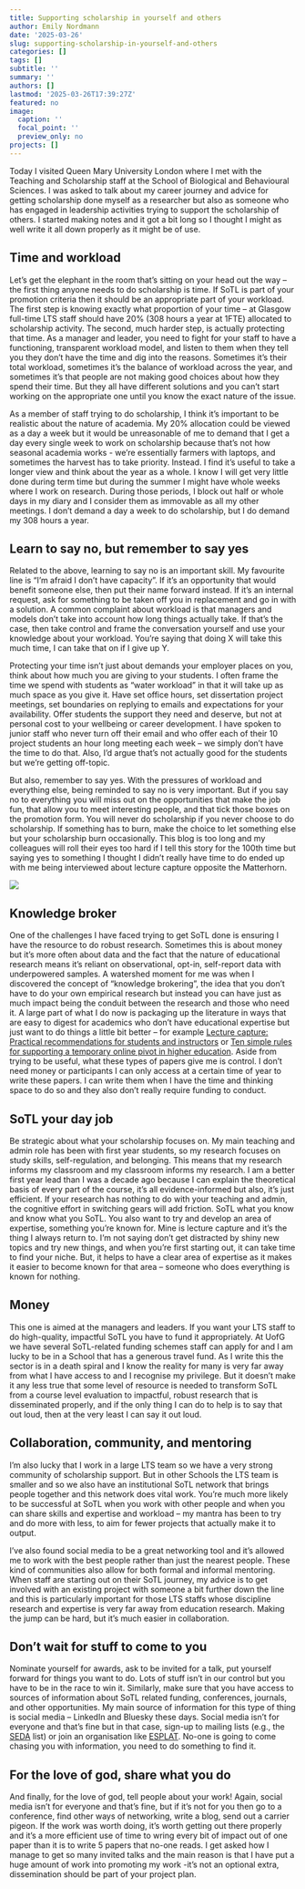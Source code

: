 ```yaml
---
title: Supporting scholarship in yourself and others
author: Emily Nordmann
date: '2025-03-26'
slug: supporting-scholarship-in-yourself-and-others
categories: []
tags: []
subtitle: ''
summary: ''
authors: []
lastmod: '2025-03-26T17:39:27Z'
featured: no
image:
  caption: ''
  focal_point: ''
  preview_only: no
projects: []
---
```



Today I visited Queen Mary University London where I met with the Teaching and Scholarship staff at the School of Biological and Behavioural Sciences. I was asked to talk about my career journey and advice for getting scholarship done myself as a researcher but also as someone who has engaged in leadership activities trying to support the scholarship of others. I started making notes and it got a bit long so I thought I might as well write it all down properly as it might be of use.

## Time and workload

Let’s get the elephant in the room that’s sitting on your head out the way – the first thing anyone needs to do scholarship is time. If SoTL is part of your promotion criteria then it should be an appropriate part of your workload. The first step is knowing exactly what proportion of your time – at Glasgow full-time LTS staff should have 20%  (308 hours a year at 1FTE) allocated to scholarship activity. The second, much harder step, is actually protecting that time. As a manager and leader, you need to fight for your staff to have a functioning, transparent workload model, and listen to them when they tell you they don’t have the time and dig into the reasons. Sometimes it’s their total workload, sometimes it’s the balance of workload across the year, and sometimes it’s that people are not making good choices about how they spend their time. But they all have different solutions and you can’t start working on the appropriate one until you know the exact nature of the issue.

As a member of staff trying to do scholarship, I think it’s important to be realistic about the nature of academia. My 20% allocation could be viewed as a day a week but it would be unreasonable of me to demand that I get a day every single week to work on scholarship because that’s not how seasonal academia works - we’re essentially farmers with laptops, and sometimes the harvest has to take priority. Instead. I find it’s useful to take a longer view and think about the year as a whole. I know I will get very little done during term time but during the summer I might have whole weeks where I work on research. During those periods, I block out half or whole days in my diary and I consider them as immovable as all my other meetings. I don’t demand a day a week to do scholarship, but I do demand my 308 hours a year.

## Learn to say no, but remember to say yes
Related to the above, learning to say no is an important skill. My favourite line is “I’m afraid I don’t have capacity”. If it’s an opportunity that would benefit someone else, then put their name forward instead. If it’s an internal request, ask for something to be taken off you in replacement and go in with a solution. A common complaint about workload is that managers and models don’t take into account how long things actually take. If that’s the case, then take control and frame the conversation yourself and use your knowledge about your workload. You’re saying that doing X will take this much time, I can take that on if I give up Y. 

Protecting your time isn’t just about demands your employer places on you, think about how much you are giving to your students. I often frame the time we spend with students as “water workload” in that it will take up as much space as you give it. Have set office hours, set dissertation project meetings, set boundaries on replying to emails and expectations for your availability. Offer students the support they need and deserve, but not at personal cost to your wellbeing or career development. I have spoken to junior staff who never turn off their email and who offer each of their 10 project students an hour long meeting each week – we simply don’t have the time to do that. Also, I’d argue that’s not actually good for the students but we’re getting off-topic. 

But also, remember to say yes. With the pressures of workload and everything else, being reminded to say no is very important. But if you say no to everything you will miss out on the opportunities that make the job fun, that allow you to meet interesting people, and that tick those boxes on the promotion form. You will never do scholarship if you never choose to do scholarship. If something has to burn, make the choice to let something else but your scholarship burn occasionally. This blog is too long and my colleagues will roll their eyes too hard if I tell this story for the 100th time but saying yes to something I thought I didn’t really have time to do ended up with me being interviewed about lecture capture opposite the Matterhorn. 

![](images/291646002_10103756675309971_1065449788018260080_n.jpg)


## Knowledge broker
One of the challenges I have faced trying to get SoTL done is ensuring I have the resource to do robust research. Sometimes this is about money but it’s more often about data and the fact that the nature of educational research means it’s reliant on observational, opt-in, self-report data with underpowered samples. A watershed moment for me was when I discovered the concept of “knowledge brokering”, the idea that you don’t have to do your own empirical research but instead you can have just as much impact being the conduit between the research and those who need it. A large part of what I do now is packaging up the literature in ways that are easy to digest for academics who don’t have educational expertise but just want to do things a little bit better – for example [Lecture capture: Practical recommendations for students and instructors](https://psycnet.apa.org/record/2020-52365-001) or [Ten simple rules for supporting a temporary online pivot in higher education](https://journals.plos.org/ploscompbiol/article?id=10.1371/journal.pcbi.1008242). Aside from trying to be useful, what these types of papers give me is control. I don’t need money or participants I can only access at a certain time of year to write these papers. I can write them when I have the time and thinking space to do so and they also don’t really require funding to conduct.

## SoTL your day job
Be strategic about what your scholarship focuses on. My main teaching and admin role has been with first year students, so my research focuses on study skills, self-regulation, and belonging. This means that my research informs my classroom and my classroom informs my research. I am a better first year lead than I was a decade ago because I can explain the theoretical basis of every part of the course, it’s all evidence-informed but also, it’s just efficient. If your research has nothing to do with your teaching and admin, the cognitive effort in switching gears will add friction. SoTL what you know and know what you SoTL. 
You also want to try and develop an area of expertise, something you’re known for. Mine is lecture capture and it’s the thing I always return to. I’m not saying don’t get distracted by shiny new topics and try new things, and when you’re first starting out, it can take time to find your niche. But, it helps to have a clear area of expertise as it makes it easier to become known for that area – someone who does everything is known for nothing. 

## Money
This one is aimed at the managers and leaders. If you want your LTS staff to do high-quality, impactful SoTL you have to fund it appropriately. At UofG we have several SoTL-related funding schemes staff can apply for and I am lucky to be in a School that has a generous travel fund. As I write this the sector is in a death spiral and I know the reality for many is very far away from what I have access to and I recognise my privilege. But it doesn’t make it any less true that some level of resource is needed to transform SoTL from a course level evaluation to impactful, robust research that is disseminated properly, and if the only thing I can do to help is to say that out loud, then at the very least I can say it out loud.

## Collaboration, community, and mentoring
I’m also lucky that I work in a large LTS team so we have a very strong community of scholarship support. But in other Schools the LTS team is smaller and so we also have an institutional SoTL network that brings people together and this network does vital work. You’re much more likely to be successful at SoTL when you work with other people and when you can share skills and expertise and workload – my mantra has been to try and do more with less, to aim for fewer projects that actually make it to output.

I’ve also found social media to be a great networking tool and it’s allowed me to work with the best people rather than just the nearest people. These kind of communities also allow for both formal and informal mentoring. When staff are starting out on their SoTL journey, my advice is to get involved with an existing project with someone a bit further down the line and this is particularly important for those LTS staffs whose discipline research and expertise is very far away from education research. Making the jump can be hard, but it’s much easier in collaboration.

## Don’t wait for stuff to come to you
Nominate yourself for awards, ask to be invited for a talk, put yourself forward for things you want to do. Lots of stuff isn’t in our control but you have to be in the race to win it. Similarly, make sure that you have access to sources of information about SoTL related funding, conferences, journals, and other opportunities. My main source of information for this type of thing is social media – LinkedIn and Bluesky these days. Social media isn’t for everyone and that’s fine but in that case, sign-up to mailing lists (e.g., the [SEDA](https://www.jiscmail.ac.uk/cgi-bin/webadmin?A0=seda) list) or join an organisation like [ESPLAT](https://www.esplat.org/). No-one is going to come chasing you with information, you need to do something to find it.


## For the love of god, share what you do
And finally, for the love of god, tell people about your work! Again, social media isn’t for everyone and that’s fine, but if it’s not for you then go to a conference, find other ways of networking, write a blog, send out a carrier pigeon. If the work was worth doing, it’s worth getting out there properly and it’s a more efficient use of time to wring every bit of impact out of one paper than it is to write 5 papers that no-one reads. I get asked how I manage to get so many invited talks and the main reason is that I have put a huge amount of work into promoting my work -it’s not an optional extra, dissemination should be part of your project plan.

